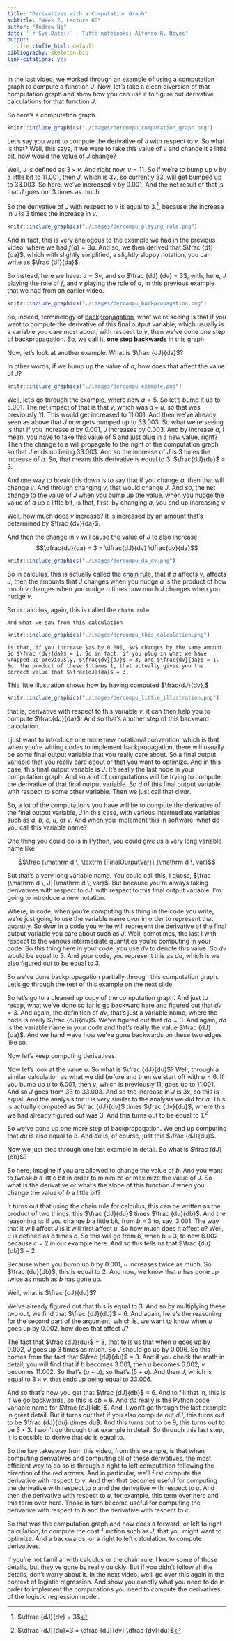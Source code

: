 ```yaml
---
title: "Derivatives with a Computation Graph"
subtitle: "Week 2, Lecture 08"
author: "Andrew Ng"
date: '`r Sys.Date()` - Tufte notebooks: Alfonso R. Reyes'
output:
  tufte::tufte_html: default
bibliography: skeleton.bib
link-citations: yes
---
```


In the last video, we worked through an example of using a computation graph to compute a function $J$. Now, let's take a clean diversion of that computation graph and show how you can use it to figure out derivative calculations for that function $J$. 

So here's a computation graph. 

```r
knitr::include_graphics("./images/dercompu_computation_graph.png")
```

Let's say you want to compute the derivative of $J$ with respect to $v$. So what is that? Well, this says, if we were to take this value of $v$ and change it a little bit, how would the value of $J$ change? 

Well, $J$ is defined as $3 \times v$. And right now, $v = 11$. So if we're to bump up $v$ by a little bit to 11.001, then $J$, which is $3v$, so currently 33, will get bumped up to 33.003. So here, we've increased v by 0.001. And the net result of that is that $J$ goes out 3 times as much. 

So the derivative of $J$ with respect to $v$ is equal to 3.^[$\dfrac {dJ}{dv} = 3$], because the increase in $J$ is 3 times the increase in $v$. 

```r
knitr::include_graphics("./images/dercompu_playing_role.png")
```
And in fact, this is very analogous to the example we had in the previous video, where we had $f(a) = 3a$. And so, we then derived that $\frac {df} {da}$, which with slightly simplified, a slightly sloppy notation, you can write as $\frac {df}{da}$.

So instead, here we have: $J = 3v$, and so $\frac {dJ} {dv} = 3$,
with, here, $J$ playing the role of $f$, and $v$ playing the role of $a$, in this previous example that we had from an earlier video. 

```r
knitr::include_graphics("./images/dercompu_backpropagation.png")
```
So, indeed, terminology of [backpropagation](), what we're seeing is that if you want to compute the derivative of this final output variable, which usually is a variable you care most about, with respect to $v$, then we've done one step of backpropagation. So, we call it, **one step backwards** in this graph. 

Now, let's look at another example. 
What is $\frac {dJ}{da}$?

In other words, if we bump up the value of $a$, how does that affect the value of $J$? 

```r
knitr::include_graphics("./images/dercompu_example.png")
```
Well, let's go through the example, where now $a = 5$. So let's bump it up to 5.001. The net impact of that is that $v$, which was $a + u$, so that was previously 11. This would get increased to 11.001. And then we've already seen as above that $J$ now gets bumped up to 33.003. So what we're seeing is that if you increase $a$ by 0.001, $J$ increases by 0.003. And by increase $a$, I mean, you have to take this value of 5 and just plug in a new value, right? Then the change to a will propagate to the right of the computation graph so that $J$ ends up being 33.003. And so the increase of $J$ is 3 times the increase of $a$. So, that means this derivative is equal to 3: $\frac{dJ}{da}$ = 3.

And one way to break this down is to say that if you change $a$, then that will change $v$. And through changing $v$, that would change $J$. 
And so, the net change to the value of $J$ when you bump up the value, when you nudge the value of $a$ up a little bit, is that, first, by changing $a$, you end up increasing $v$. 

Well, how much does $v$ increase? It is increased by an amount that's determined by $\frac {dv}{da}$. 

And then the change in $v$ will cause the value of $J$ to also increase:
$$\dfrac{dJ}{da} = 3 = \dfrac{dJ}{dv} \dfrac{dv}{da}$$

```r
knitr::include_graphics("./images/dercompu_da_dv.png")
```
So in calculus, this is actually called the [chain rule](), that if $a$ affects $v$, affects $J$, then the amounts that $J$ changes when you nudge $a$ is the product of how much $v$ changes when you nudge $a$ times how much $J$ changes when you nudge $v$. 

So in calculus, again, this is called the `chain rule`. 

```marginfigure
And what we saw from this calculation 
```

```r
knitr::include_graphics("./images/dercompu_this_calculation.png")
```
```marginfigure
is that, if you increase $a$ by 0.001, $v$ changes by the same amount. So $\frac {dv}{da}$ = 1. So in fact, if you plug in what we have wrapped up previously, $\frac{dv}{dJ}$ = 3, and $\frac{dv}{da}$ = 1. So, the product of these 3 times 1, that actually gives you the correct value that $\frac{dJ}{da}$ = 3. 
```

This little illustration shows how by having computed $\frac{dJ}{dv},$

```r
knitr::include_graphics("./images/dercompu_little_illustration.png")
```

that is, derivative with respect to this variable $v$, it can then help you to compute $\frac{dJ}{da}$. And so that's another step of this backward calculation. 


I just want to introduce one more new notational convention, which is that when you're witting codes to implement backpropagation, there will usually be some final output variable that you really care about. So a final output variable that you really care about or that you want to optimize. And in this case, this final output variable is $J$. It's really the last node in your computation graph. And so a lot of computations will be trying to compute the derivative of that final output variable. So $d$ of this final output variable with respect to some other variable. Then we just call that $\mathrm d \, var$. 

So, a lot of the computations you have will be to compute the derivative of the final output variable, $J$ in this case, with various intermediate variables, such as $a$, $b$, $c$, $u$, or $v$. And when you implement this in software, what do you call this variable name? 

One thing you could do is in Python, you could give us a very long variable name like 

$$\frac {\mathrm d \, \textrm {FinalOurputVar}} {\mathrm d \, var}$$

But that's a very long variable name. You could call this, I guess, $\frac {\mathrm d \, J}{\mathrm d \, var}$. But because you're always taking derivatives with respect to $\mathrm dJ$, with respect to this final output variable, I'm going to introduce a new notation. 

Where, in code, when you're computing this thing in the code you write, we're just going to use the variable name $\mathrm d var$ in order to represent that quantity. So $\mathrm d var$ in a code you write will represent the derivative of the final output variable you care about such as $J$. Well, sometimes, the last l with respect to the various intermediate quantities you're computing in your code. So this thing here in your code, you use $dv$ to denote this value. So $dv$ would be equal to 3. And your code, you represent this as $da$, which is we also figured out to be equal to 3. 

So we've done backpropagation partially through this computation graph. Let's go through the rest of this example on the next slide. 

So let's go to a cleaned up copy of the computation graph. And just to recap, what we've done so far is go backward here and figured out that $dv = 3$. And again, the definition of $dv$, that's just a variable name, where the code is really $\frac {dJ}{dv}$. We've figured out that $da = 3$. And again, $da$ is the variable name in your code and that's really the value $\frac {dJ}{da}$. And we hand wave how we've gone backwards on these two edges like so. 

Now let's keep computing derivatives. 

Now let's look at the value $u$. So what is $\frac {dJ}{du}$? Well, through a similar calculation as what we did before and then we start off with $u = 6$. If you bump up $u$ to 6.001, then $v$, which is previously 11, goes up to 11.001. And so $J$ goes from 33 to 33.003. And so the increase in $J$ is 3x, so this is equal. And the analysis for $u$ is very similar to the analysis we did for $a$. This is actually computed as $\frac {dJ}{dv}$ times $\frac {dv}{du}$, where this we had already figured out was 3. And this turns out to be equal to 1.^[$\dfrac {dJ}{du}=3 = \dfrac {dJ}{dv} \dfrac {dv}{du}$] 

So we've gone up one more step of backpropagation. We end up computing that $du$ is also equal to 3. And $du$ is, of course, just this $\frac {dJ}{du}$. 

Now we just step through one last example in detail. So what is $\frac {dJ}{db}$? 

So here, imagine if you are allowed to change the value of $b$. And you want to tweak $b$ a little bit in order to minimize or maximize the value of $J$. So what is the derivative or what's the slope of this function $J$ when you change the value of $b$ a little bit? 

It turns out that using the chain rule for calculus, this can be written as the product of two things, this $\frac {dJ}{du}$ times $\frac {du}{db}$. And the reasoning is: if you change $b$ a little bit, from $b$ = 3 to, say, 3.001. The way that it will affect $J$ is it will first affect $u$. So how much does it affect $u$? Well, $u$ is defined as $b$ times $c$. So this will go from 6, when b = 3, to now 6.002 because c = 2 in our example here. And so this tells us that $\frac {du}{db}$ = 2. 

Because when you bump up $b$ by 0.001, $u$ increases twice as much. So $\frac {du}{db}$, this is equal to 2. And now, we know that $u$ has gone up twice as much as $b$ has gone up. 

Well, what is $\frac {dJ}{du}$? 

We've already figured out that this is equal to 3. And so by multiplying these two out, we find that $\frac {dJ}{db}$ = 6. And again, here's the reasoning for the second part of the argument, which is, we want to know when $u$ goes up by 0.002, how does that affect $J$? 

The fact that $\frac {dJ}{du}$ = 3, that tells us that when $u$ goes up by 0.002, $J$ goes up 3 times as much. So $J$ should go up by 0.006. So this comes from the fact that $\frac {dJ}{du}$ = 3. And if you check the math in detail, you will find that if $b$ becomes 3.001, then $u$ becomes 6.002, $v$ becomes 11.002. So that's $(a + u)$, so that's $(5 + u)$. And then $J$, which is equal to $3 \times v$, that ends up being equal to 33.006. 

And so that's how you get that $\frac {dJ}{db}$ = 6. And to fill that in, this is if we go backwards, so this is $db$ = 6. And $db$ really is the Python code variable name for $\frac {dJ}{db}$. And, I won't go through the last example in great detail. But it turns out that if you also compute out $dJ$, this turns out to be $\frac {dJ}{du} \times du$. And this turns out to be 9, this turns out to be $3 \times 3$. I won't go through that example in detail. So through this last step, it is possible to derive that $dc$ is equal to. 

So the key takeaway from this video, from this example, is that when computing derivatives and computing all of these derivatives, the most efficient way to do so is through a right to left computation following the direction of the red arrows. And in particular, we'll first compute the derivative with respect to $v$. And then that becomes useful for computing the derivative with respect to $a$ and the derivative with respect to $u$. And then the derivative with respect to $u$, for example, this term over here and this term over here. Those in turn become useful for computing the derivative with respect to $b$ and the derivative with respect to $c$. 

So that was the computation graph and how does a forward, or left to right calculation, to compute the cost function such as $J$, that you might want to optimize. And a backwards, or a right to left calculation, to compute derivatives. 

If you're not familiar with calculus or the chain rule, I know some of those details, but they've gone by really quickly. But if you didn't follow all the details, don't worry about it. In the next video, we'll go over this again in the context of logistic regression. And show you exactly what you need to do in order to implement the computations you need to compute the derivatives of the logistic regression model.


